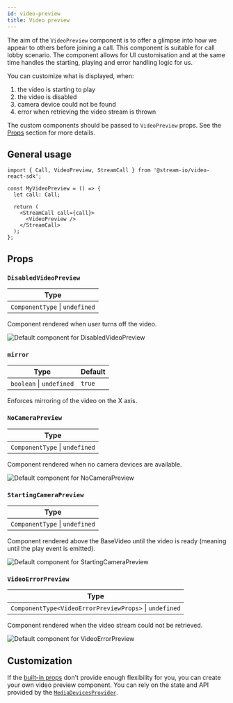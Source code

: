 ```yaml
---
id: video-preview
title: Video preview
---
```



The aim of the `VideoPreview` component is to offer a glimpse into how we appear to others before joining a call. This component is suitable for call lobby scenario. The component allows for UI customisation and at the same time handles the starting, playing and error handling logic for us.

You can customize what is displayed, when:

1. the video is starting to play
2. the video is disabled
3. camera device could not be found
4. error when retrieving the video stream is thrown

The custom components should be passed to `VideoPreview` props. See the [Props](./#props) section for more details.

## General usage

```tsx
import { Call, VideoPreview, StreamCall } from '@stream-io/video-react-sdk';

const MyVideoPreview = () => {
  let call: Call;

  return (
    <StreamCall call={call}>
      <VideoPreview />
    </StreamCall>
  );
};
```

## Props

### `DisabledVideoPreview`

| Type                           |
| ------------------------------ |
| `ComponentType` \| `undefined` |

Component rendered when user turns off the video.

<img
  src={DisabledVideoPreview}
  alt="Default component for DisabledVideoPreview"
  width={300}
/>

### `mirror`

| Type                     | Default |
| ------------------------ | ------- |
| `boolean` \| `undefined` | `true`  |

Enforces mirroring of the video on the X axis.

### `NoCameraPreview`

| Type                           |
| ------------------------------ |
| `ComponentType` \| `undefined` |

Component rendered when no camera devices are available.

<img
  src={NoCameraPreview}
  alt="Default component for NoCameraPreview"
  width={300}
/>

### `StartingCameraPreview`

| Type                           |
| ------------------------------ |
| `ComponentType` \| `undefined` |

Component rendered above the BaseVideo until the video is ready (meaning until the play event is emitted).

<img
  src={StartingCameraPreview}
  alt="Default component for StartingCameraPreview"
  width={300}
/>

### `VideoErrorPreview`

| Type                                                   |
| ------------------------------------------------------ |
| `ComponentType<VideoErrorPreviewProps>` \| `undefined` |

Component rendered when the video stream could not be retrieved.

<img
  src={ErrorVideoPreview}
  alt="Default component for VideoErrorPreview"
  width={300}
/>

## Customization

If the [built-in props](#props) don't provide enough flexibility for you, you can create your own video preview component. You can rely on the state and API provided by the [`MediaDevicesProvider`](../../../guides/camera-and-microphone).
